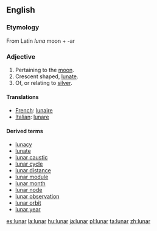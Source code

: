 ==English==
===Etymology===
From Latin ''luna'' moon + -ar

===Adjective===
# Pertaining to the [[moon]].
# Crescent shaped, [[lunate]].
# Of, or relating to [[silver]]. 

====Translations====
*[[French]]: [[lunaire]]
*[[Italian]]: [[lunare]]

====Derived terms====
* [[lunacy]]
* [[lunate]]
* [[lunar caustic]]
* [[lunar cycle]]
* [[lunar distance]]
* [[lunar module]]
* [[lunar month]]
* [[lunar node]]
* [[lunar observation]]
* [[lunar orbit]]
* [[lunar year]]

[[es:lunar]]
[[la:lunar]]
[[hu:lunar]]
[[ja:lunar]]
[[pl:lunar]]
[[ta:lunar]]
[[zh:lunar]]